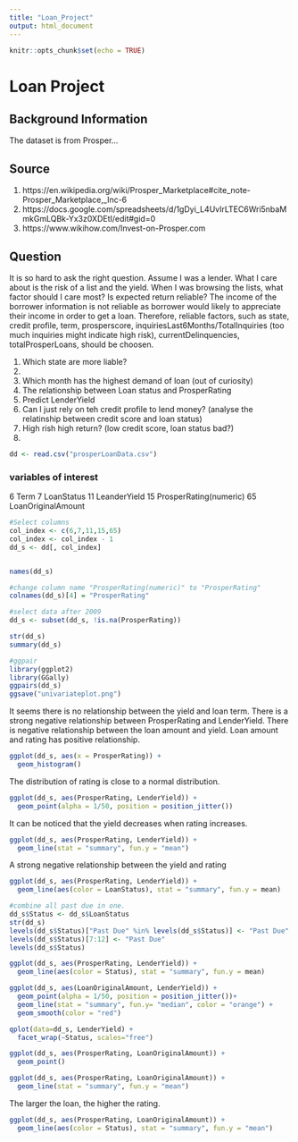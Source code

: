 ```yaml
---
title: "Loan_Project"
output: html_document
---
```


```r
knitr::opts_chunk$set(echo = TRUE)
```


# Loan Project 

## Background Information 
The dataset is from Prosper...

## Source 
1. https://en.wikipedia.org/wiki/Prosper_Marketplace#cite_note-Prosper_Marketplace,_Inc-6 
2. https://docs.google.com/spreadsheets/d/1gDyi_L4UvIrLTEC6Wri5nbaMmkGmLQBk-Yx3z0XDEtI/edit#gid=0 
3. https://www.wikihow.com/Invest-on-Prosper.com

## Question
It is so hard to ask the right question. Assume I was a lender. What I care about is the risk of a list and the yield. When I was browsing the lists, what factor should I care most? Is expected return reliable? The income of the borrower information is not reliable as borrower would likely to appreciate their income in order to get a loan. Therefore, reliable factors, such as state, credit profile, term, prosperscore, inquiriesLast6Months/TotalInquiries (too much inquiries might indicate high risk), currentDelinquencies, totalProsperLoans,   should be choosen. 



1. Which state are more liable?
2. 
3. Which month has the highest demand of loan (out of curiosity)
4. The relationship between Loan status and ProsperRating
5. Predict LenderYield 
6. Can I just rely on teh credit profile to lend money? (analyse the relatinship between credit score and loan status)
7. High rish high return? (low credit score, loan status bad?)
8. 


```r
dd <- read.csv("prosperLoanData.csv")
```


### variables of interest

6 Term
7 LoanStatus
11 LeanderYield
15 ProsperRating(numeric)
65 LoanOriginalAmount 

```r
#Select columns
col_index <- c(6,7,11,15,65)
col_index <- col_index - 1
dd_s <- dd[, col_index]


names(dd_s)

#change column name "ProsperRating(numeric)" to "ProsperRating"
colnames(dd_s)[4] = "ProsperRating"

#select data after 2009
dd_s <- subset(dd_s, !is.na(ProsperRating))
```

```r
str(dd_s)
summary(dd_s)
```

```r
#ggpair
library(ggplot2)
library(GGally)
ggpairs(dd_s)
ggsave("univariateplot.png")

```

It seems there is no relationship between the yield and loan term.
There is a strong negative relationship between ProsperRating and LenderYield.
There is negative relationship between the loan amount and yield.
Loan amount and rating has positive relationship.



```r
ggplot(dd_s, aes(x = ProsperRating)) +
  geom_histogram()
```

The distribution of rating is close to a normal distribution.

```r
ggplot(dd_s, aes(ProsperRating, LenderYield)) +
  geom_point(alpha = 1/50, position = position_jitter())
```

It can be noticed that the yield decreases when rating increases. 


```r
ggplot(dd_s, aes(ProsperRating, LenderYield)) +
  geom_line(stat = "summary", fun.y = "mean")
```

A strong negative relationship between the yield and rating

```r
ggplot(dd_s, aes(ProsperRating, LenderYield)) +
  geom_line(aes(color = LoanStatus), stat = "summary", fun.y = mean)
```


```r
#combine all past due in one. 
dd_s$Status <- dd_s$LoanStatus
str(dd_s)
levels(dd_s$Status)["Past Due" %in% levels(dd_s$Status)] <- "Past Due"
levels(dd_s$Status)[7:12] <- "Past Due"
levels(dd_s$Status)
```


```r
ggplot(dd_s, aes(ProsperRating, LenderYield)) +
  geom_line(aes(color = Status), stat = "summary", fun.y = mean)
```

```r
ggplot(dd_s, aes(LoanOriginalAmount, LenderYield)) +
  geom_point(alpha = 1/50, position = position_jitter())+
  geom_line(stat = "summary", fun.y= "median", color = "orange") +
  geom_smooth(color = "red")
```




```r
qplot(data=dd_s, LenderYield) +
  facet_wrap(~Status, scales="free")
```

```r
ggplot(dd_s, aes(ProsperRating, LoanOriginalAmount)) +
  geom_point()
```



```r
ggplot(dd_s, aes(ProsperRating, LoanOriginalAmount)) +
  geom_line(stat = "summary", fun.y = "mean")
```

The larger the loan, the higher the rating.


```r
ggplot(dd_s, aes(ProsperRating, LoanOriginalAmount)) +
  geom_line(aes(color = Status), stat = "summary", fun.y = "mean")
```

